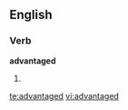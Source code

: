 ==English==
===Verb===
'''advantaged'''
# {{past of|[[advantage]]}}

[[te:advantaged]]
[[vi:advantaged]]